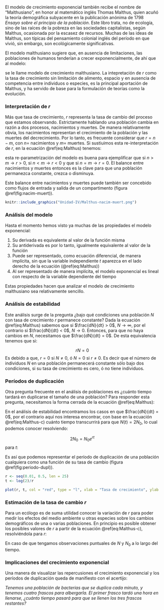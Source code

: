 El modelo de crecimiento exponencial también recibe el nombre de "Malthusiano", en honor al matemático inglés Thomas Malthus, quien acuñó la teoría demográfica subyacente en la publicación anónima de 1798 *Ensayo sobre el principio de la población*. Este libro trata, no de ecología, sino de las raíces de la pobreza en las sociedades capitalistas, según Malthus, ocasionada por la escasez de recursos. Muchas de las ideas de Malthus, son típicas del pensamiento colonial inglés del período en que vivió, sin embargo, son ecológicamente significativas.

El modelo malthusiano sugiere que, en ausencia de limitaciones, las poblaciones de humanos tenderían a crecer exponencialmente, de ahí que al modelo:

\begin{equation}
 \frac{dN}{dt} = rN (\#eq:Malthus)
\end{equation}

se le llame modelo de crecimiento malthusiano. La intepretación de $r$ como la tasa de crecimiento sin limitación de alimento, espacio y en ausencia de competencia entre individuos o especies, es la principal aportación de Malthus, y ha servido de base para la formulación de teorías como la evolución.

### Interpretación de $r$

Más que tasa de crecimiento, $r$ representa la tasa de cambio del proceso que estamos observando. Estrictamente hablando una población cambia en razón a dos procesos, nacimientos y muertes. De manera relativamente obvia, los nacimientos representan el crecimiento de la población y las muertes del decrecimiento. Por lo tanto, es frecuente considerar que $r = n - m$, con $n=$ nacimientos y $m=$ muertes. Si sustiuimos esta re-interpretación de $r$, en la ecuación \@ref(eq:Malthus) tenemos:

\begin{equation}
    \frac{dN}{dt} = (n - m)N = nN - mN
\end{equation}

esta re-parametrización del modelo es buena para ejemplificar que si $n > m \rightarrow r>0$, si $n < m \rightarrow r < 0$ y que si $n = m \rightarrow r = 0$. El balance entre nacimientos y muertes entonces es la clave para que una población permanezca constante, crezca o disminuya.

Este balance entre nacimientos y muertes puede también ser concebido como flujos de entrada y salida de un compartimento (figura \@ref(fig:nacim-muert)).

```r
knitr::include_graphics("Unidad-IV/Malthus-nacim-muert.png")
```

### Análisis del modelo

Hasta el momento hemos visto ya muchas de las propiedades el modelo exponencial:

1. Su derivada es equivalente al valor de la función misma
2. Su antiderivada es por lo tanto, igualmente equivalente al valor de la función
3. Puede ser representado, como ecuación diferencial, de manera implícita, sin que la variable independiente $t$ aparezca en el lado derecho de la ecuación (\@ref(eq:Malthus))
4. Al ser representado de manera implícita, el modelo exponencial es lineal con respecto de la variable dependiente del tiempo

Estas propiedades hacen que analizar el modelo de crecimiento malthusiano sea relativamente sencillo. 

### Análisis de estabilidad

Este análisis surge de la pregunta ¿bajo qué condiciones una población $N$ con tasa de crecimiento $r$ permanece constante? Dada la ecuación \@ref(eq:Malthus) sabemos que si $\frac{dN}{dt} > 0$,  $N \rightarrow \infty$, por el contrario si $\frac{dN}{dt} < 0$, $N \rightarrow 0$. Entonces, para que no haya cambios en $N$, necesitamos que $\frac{dN}{dt} = 0$. De esta equivalencia tenemos que si:

$$rN = 0$$
Es debido a que, $r=0$ si $N \neq 0$, ó $N=0$ si $r \neq 0$. Es decir que el número de individuos $N$ en una población permanecerá constante sólo bajo dos condiciones, si su tasa de crecimiento es cero, ó no tiene individuos.

### Períodos de duplicación

Otra pregunta frecuente en el análisis de poblaciones es ¿cuánto tiempo tardará en duplicarse el tamaño de una población? Para responder esta pregunta, necesitamos la forma cerrada de 
la ecuación \@ref(eq:Malthus):

\begin{equation}
N(t) = N_0 e^{rt} (\#eq:Malthus-c)
\end{equation}

En el análisis de estabilidad encontramos los casos en que $\frac{dN}{dt} = 0$, por el contrario aquí nos interesa encontrar, con base en la ecuación \@ref(eq:Malthus-c) cuánto tiempo transcurrirá para que $N(t) = 2N_0$, lo cual podemos conocer resolviendo:

$$2N_0 = N_0 e^{rt}$$
para $t$:

\begin{align}
e^{rt} &= 2\\ \notag
rt &= \ln 2\\ \notag
t &= \frac{\ln 2}{r}
\end{align}

Es así que podemos representar el período de duplicación de una población cualquiera como una función de su tasa de cambio (figura \@ref(fig:periodo-dupl)).

```r
r <- seq(0.01, 0.5, len = 25)
t <- log(2)/r

plot(r, t, col = "red", type = "l", xlab = "Tasa de crecimiento", ylab = "Período de duplicación")
```

### Estimación de la tasa de cambio $r$

Para un ecólogo es de suma utilidad conocer la variación de $r$ para poder medir los efectos del medio ambiente u otras especies sobre los cambios demográficos de una o varias poblaciones. En principio es posible obtener los posibles valores de $r$ a partir de la ecuación \@ref(eq:Malthus-c), resolviéndola para $r$:

\begin{align}
\frac{N}{N_0} &= e^{rt}\\
\ln \left(\frac{N}{N_0} \right) &= rt\\
r = \frac{\ln N - \ln N_0}{t}
\end{align}

En caso de que tengamos observaciones puntuales de $N$ y $N_0$ a lo largo del tiempo.

### Implicaciones del crecimiento exponencial

Una manera de visualizar las repercusiones el crecimiento exponencial y los períodos de duplicación queda de manifiesto con el acertijo:

*Tenemos una población de bacterias que se duplica cada minuto, y tenemos cuatro frascos para albergarla. El primer frasco tardó una hora en llenarse, ¿cuánto tiempo pasará para que se llenen los tres frascos restantes?*

